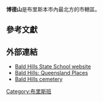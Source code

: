 {{Infobox Australian Place | type = suburb
| name     = 博德山
| city     = [[布里斯本市|布里斯本市]]
| state    = qld
| image    = 
| caption  = 
| lga      = 布里斯本市政府
| postcode = 4036
| pop      = 5,965
| pop_footnotes = （2011年普查）<ref name="Census 2011">{{Census 2011 AUS|id=SSC30085|name=Bald Hills (Qld)|accessdate=25 October 2013|quick=on}}</ref>
| area     = 13.9
| est      = 
| propval  = $265,000 <ref>[http://www.reiq.com.au/BuySellRent/community_view.asp?suburb_id=27 Bald Hills], accessed 27 November 2006</ref>
| stategov = 沙門、艾斯比力
| fedgov   = [[皮特里_(澳大利亞國會選區)|佩特立]]
| dist1    = 17
| location1= [[布里斯本|布里斯本]]
| near-nw  = 
| near-n   = 
| near-ne  = 
| near-w   = 
| near-e   = [[布瑞肯力治區_(昆士蘭州)|布瑞肯力治]]
| near-sw  = 
| near-s   = [[布里治曼平原_(昆士蘭州)|布里治曼平原]]
| near-se  = [[卡蘇丁區_(昆士蘭州)|卡蘇丁]]
}}

'''博德山'''是布里斯本市內最北方的市轄區。

==參考文獻==
{{reflist}}

==外部連結==
* [https://web.archive.org/web/20090207130749/http://baldhillss.eq.edu.au/wcmss/ Bald Hills State School website]
* [http://queenslandplaces.com.au/bald-hills Bald Hills: Queensland Places] {{Wayback|url=http://queenslandplaces.com.au/bald-hills |date=20210117024349 }}
* [http://www.chapelhill.homeip.net/FamilyHistory/Photos/Sandgate-BaldHills-cemetery-Brisbane/ Bald Hills cemetery] {{Wayback|url=http://www.chapelhill.homeip.net/FamilyHistory/Photos/Sandgate-BaldHills-cemetery-Brisbane/ |date=20201021131555 }}

{{Coord|27|18|40|S|153|01|05|E|display=title|region:AU-QLD_type:city|name= Bald Hills}}

[[Category:布里斯班|Category:布里斯班]]